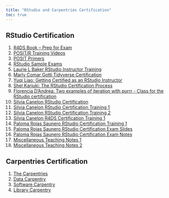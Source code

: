 ```yaml
---
title: "RStudio and Carpentries Certification"
toc: true
---
```


## RStudio Certification

1)  [R4DS Book -- Prep for Exam](https://sciencificity.github.io/R4DS_study_exams/index.html)
2)  [POSIT/R Training Videos](https://posit.co/resources/videos/)
3)  [POSIT Primers](https://posit.cloud/learn/primers)
4)  [RStudio Sample Exams](https://education.rstudio.com/blog/2020/08/more-example-exams/)
5)  [Laurie L Baker RStudio Instructor Training](https://github.com/LaurieLBaker/r-studio-instructor-training)
6)  [Marly Comar Gotti Tidyverse Certification](https://marlycormar.github.io/tidyverse_sample_exam/sample_exam_sols/sols.html)
7)  [Yuqi Liao: Getting Certified as an RStudio Instructor](https://www.yuqiliao.com/blog/rstudiocertification/)
8)  [Shel Kariuki: The RStudio Certification Process](https://shelkariuki.netlify.app/blog/certification/)
9)  [Florencia D'Andrea: Two examples of iteration with purrr - Class for the RStudio certification](https://florencia.netlify.app/blog/two-examples-of-iteration-with-purrr.en-us/)
10) [Silvia Canelon RStudio Certification](https://silviacanelon.com/blog/2020-rstudio-instructor-certification-tidyverse/)
11) [Silvia Canelon RStudio Certification Training 1](https://spcanelon.github.io/rit-tidyverse-exam/14-strings/index.html#1)
12) [Silvia Canelon RStudio Certification Training 2](https://spcanelon.github.io/rit-tidyverse-exam/21-iteration/index.html#1)
13) [Silvia Canelon R4DS Certification Training 1](https://r4ds.github.io/bookclub-R_for_Data_Science/Presentations/Week04/Cohort1/Chapter5Slides.html#1)
14) [Paloma Rojas Saunero RStudio Certification Training 1](https://palolili23.github.io/texam/teaching_exam.html)
15) [Paloma Rojas Saunero RStudio Certification Exam Slides](https://palolili23.github.io/texam/slides.html#1)
16) [Paloma Rojas Saunero RStudio Certification Exam Notes](https://palolili23.github.io/texam/tidyr.html)
17) [Miscellaneous Teaching Notes 1](https://docs.google.com/document/d/17mDR_Tup5aSA_Qc2HZaFB8TloGDDUnjxnD4bPWdkseA/edit)
18) [Miscellaneous Teaching Notes 2](https://docs.google.com/document/d/1uEWz_dMtky2Zjrq8CMFL7Zls-55Ig8KrrdVGwSiw3PI/edit)

## Carpentries Certification

1)  [The Carpentries](https://carpentries.org/)
2)  [Data Carpentry](https://datacarpentry.org/lessons/)
3)  [Software Carpentry](https://software-carpentry.org/lessons/)
4)  [Library Carpentry](https://librarycarpentry.org/lessons/)
